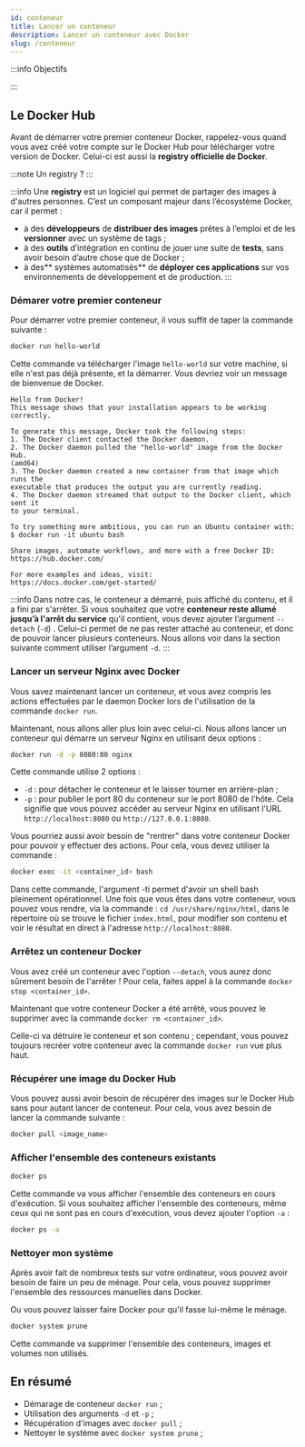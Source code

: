 ```yaml
---
id: conteneur
title: Lancer un conteneur
description: Lancer un conteneur avec Docker
slug: /conteneur
---
```


:::info Objectifs

:::

## Le Docker Hub

Avant de démarrer votre premier conteneur Docker, rappelez-vous quand vous avez créé votre compte sur le Docker Hub pour télécharger votre version de Docker. Celui-ci est aussi la **registry officielle de Docker**.

:::note
Un registry ?
:::

:::info
Une **registry** est un logiciel qui permet de partager des images à d'autres personnes. C’est un composant majeur dans l’écosystème Docker, car il permet :
- à des **développeurs** de **distribuer des images** prêtes à l’emploi et de les **versionner** avec un système de tags ;
- à des **outils** d’intégration en continu de jouer une suite de **tests**, sans avoir besoin d’autre chose que de Docker ;
- à des** systèmes automatisés** de **déployer ces applications** sur vos environnements de développement et de production.
:::

### Démarer votre premier conteneur

Pour démarrer votre premier conteneur, il vous suffit de taper la commande suivante :

```bash
docker run hello-world
```
Cette commande va télécharger l'image `hello-world` sur votre machine, si elle n'est pas déjà présente, et la démarrer. Vous devriez voir un message de bienvenue de Docker.

```
Hello from Docker!
This message shows that your installation appears to be working correctly.

To generate this message, Docker took the following steps:
1. The Docker client contacted the Docker daemon.
2. The Docker daemon pulled the "hello-world" image from the Docker Hub.
(amd64)
3. The Docker daemon created a new container from that image which runs the
executable that produces the output you are currently reading.
4. The Docker daemon streamed that output to the Docker client, which sent it
to your terminal.

To try something more ambitious, you can run an Ubuntu container with:
$ docker run -it ubuntu bash

Share images, automate workflows, and more with a free Docker ID:
https://hub.docker.com/

For more examples and ideas, visit:
https://docs.docker.com/get-started/
```

:::info
Dans notre cas, le conteneur a démarré, puis affiché du contenu, et il a fini par s'arrêter. Si vous souhaitez que votre **conteneur reste allumé jusqu’à l'arrêt du service** qu'il contient, vous devez ajouter l’argument `--detach` (`-d`) .
Celui-ci permet de ne pas rester attaché au conteneur, et donc de pouvoir lancer plusieurs conteneurs. Nous allons voir dans la section suivante comment utiliser l’argument `-d`.
:::

### Lancer un serveur Nginx avec Docker

Vous savez maintenant lancer un conteneur, et vous avez compris les actions effectuées par le daemon Docker lors de l'utilisation de la commande `docker run`.

Maintenant, nous allons aller plus loin avec celui-ci. Nous allons lancer un conteneur qui démarre un serveur Nginx en utilisant deux options : 

```bash
docker run -d -p 8080:80 nginx
```

Cette commande utilise 2 options :
- `-d` : pour détacher le conteneur et le laisser tourner en arrière-plan ;
- `-p` : pour publier le port 80 du conteneur sur le port 8080 de l’hôte. Cela signifie que vous pouvez accéder au serveur Nginx en utilisant l'URL `http://localhost:8080` ou `http://127.0.0.1:8080`.

Vous pourriez aussi avoir besoin de "rentrer" dans votre conteneur Docker pour pouvoir y effectuer des actions. Pour cela, vous devez utiliser la commande :

```bash
docker exec -it <container_id> bash
```

Dans cette commande, l'argument -ti permet d'avoir un shell bash pleinement opérationnel. Une fois que vous êtes dans votre conteneur, vous pouvez vous rendre, via la commande : `cd /usr/share/nginx/html`, dans le répertoire où se trouve le fichier `index.html`, pour modifier son contenu et voir le résultat en direct à l'adresse `http://localhost:8080`. 

### Arrêtez un conteneur Docker

Vous avez créé un conteneur avec l'option `--detach`, vous aurez donc sûrement besoin de l'arrêter !
Pour cela, faites appel à la commande `docker stop <container_id>`.

Maintenant que votre conteneur Docker a été arrêté, vous pouvez le supprimer avec la commande `docker rm <container_id>`.

Celle-ci va détruire le conteneur et son contenu ; cependant, vous pouvez toujours recréer votre conteneur avec la commande `docker run` vue plus haut.

### Récupérer une image du Docker Hub

Vous pouvez aussi avoir besoin de récupérer des images sur le Docker Hub sans pour autant lancer de conteneur. Pour cela, vous avez besoin de lancer la commande suivante :

```bash
docker pull <image_name>
```

### Afficher l'ensemble des conteneurs existants

```bash
docker ps
```
Cette commande va vous afficher l'ensemble des conteneurs en cours d'exécution. Si vous souhaitez afficher l'ensemble des conteneurs, même ceux qui ne sont pas en cours d'exécution, vous devez ajouter l'option `-a` :

```bash
docker ps -a
```

### Nettoyer mon système

Après avoir fait de nombreux tests sur votre ordinateur, vous pouvez avoir besoin de faire un peu de ménage. Pour cela, vous pouvez supprimer l'ensemble des ressources manuelles dans Docker.

Ou vous pouvez laisser faire Docker pour qu'il fasse lui-même le ménage.

```bash
docker system prune
```

Cette commande va supprimer l'ensemble des conteneurs, images et volumes non utilisés.

## En résumé

- Démarage de conteneur `docker run` ;
- Utilisation des arguments `-d` et `-p` ;
- Récupération d'images avec `docker pull` ;
- Nettoyer le système avec `docker system prune` ;